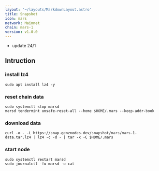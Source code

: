 ```yaml
---
layout: '~/layouts/MarkdownLayout.astro'
title: Snapshot
icon: mars
network: Mainnet
chain: mars-1
version: v1.0.0
---
```

- update 24/1

## Intruction

### install lz4
```
sudo apt install lz4 -y
```

### reset chain data
```
sudo systemctl stop marsd
marsd tendermint unsafe-reset-all --home $HOME/.mars --keep-addr-book
```

### download data

```
curl -o - -L https://snap.genznodes.dev/snapshot/mars/mars-1-data.tar.lz4 | lz4 -c -d - | tar -x -C $HOME/.mars
```

### start node

```
sudo systemctl restart marsd
sudo journalctl -fu marsd -o cat
```